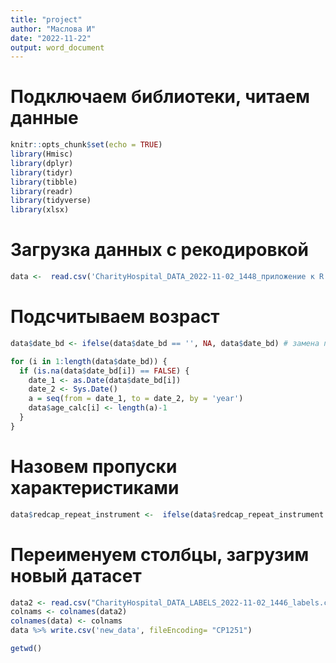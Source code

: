 ```yaml
---
title: "project"
author: "Маслова И"
date: "2022-11-22"
output: word_document
---
```


# Подключаем библиотеки, читаем данные

```r
knitr::opts_chunk$set(echo = TRUE)
library(Hmisc)
library(dplyr)
library(tidyr)
library(tibble)
library(readr)
library(tidyverse)
library(xlsx)
```



# Загрузка данных с рекодировкой

```r
data <-  read.csv('CharityHospital_DATA_2022-11-02_1448_приложение к R.csv', fileEncoding= "utf-8")
```

# Подсчитываем возраст

```r
data$date_bd <- ifelse(data$date_bd == '', NA, data$date_bd) # замена пустый ячеек на NA

for (i in 1:length(data$date_bd)) {
  if (is.na(data$date_bd[i]) == FALSE) {
    date_1 <- as.Date(data$date_bd[i])
    date_2 <- Sys.Date()
    a = seq(from = date_1, to = date_2, by = 'year')
    data$age_calc[i] <- length(a)-1
  }
}

```


# Назовем пропуски характеристиками

```r

data$redcap_repeat_instrument <-  ifelse(data$redcap_repeat_instrument == '', 'Характеристики', data$redcap_repeat_instrument)


```



# Переименуем столбцы, загрузим новый датасет

```r

data2 <- read.csv("CharityHospital_DATA_LABELS_2022-11-02_1446_labels.csv", encoding = "UTF-8")
colnams <- colnames(data2)
colnames(data) <- colnams
data %>% write.csv('new_data', fileEncoding= "CP1251")

getwd()
```



















